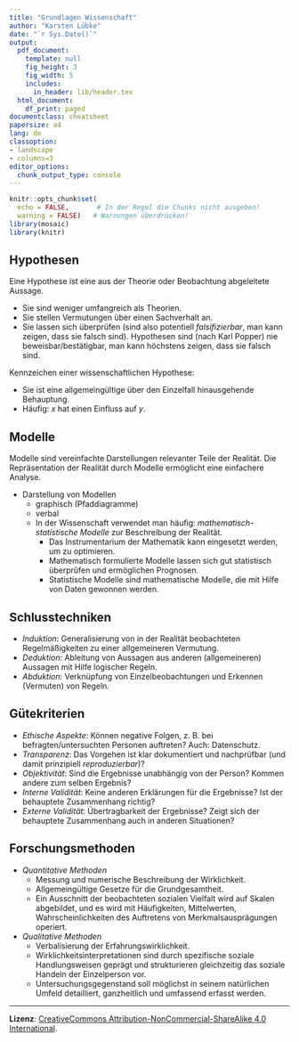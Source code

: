 ```yaml
---
title: "Grundlagen Wissenschaft"
author: "Karsten Lübke"
date: "`r Sys.Date()`"
output:
  pdf_document:
    template: null
    fig_height: 3
    fig_width: 5
    includes:
      in_header: lib/header.tex
  html_document:
    df_print: paged
documentclass: cheatsheet
papersize: a4
lang: de
classoption:
- landscape
- columns=3
editor_options:
  chunk_output_type: console
---
```


```r
knitr::opts_chunk$set(
  echo = FALSE,       # In der Regel die Chunks nicht ausgeben!
  warning = FALSE)   # Warnungen überdrücken!
library(mosaic)
library(knitr)
```

## Hypothesen

Eine Hypothese ist eine aus der Theorie oder Beobachtung abgeleitete Aussage.

- Sie sind weniger umfangreich als Theorien.
- Sie stellen Vermutungen über einen Sachverhalt an.
- Sie lassen sich überprüfen (sind also potentiell *falsifizierbar*, man kann zeigen, dass sie falsch sind). Hypothesen sind (nach Karl Popper) nie beweisbar/bestätigbar, man kann höchstens zeigen, dass sie falsch sind.

Kennzeichen einer wissenschaftlichen Hypothese:

- Sie ist eine allgemeingültige über den Einzelfall hinausgehende Behauptung.
- Häufig: $x$ hat einen Einfluss auf $y$.

## Modelle

Modelle sind vereinfachte Darstellungen relevanter Teile der Realität. Die Repräsentation der Realität durch Modelle ermöglicht eine einfachere Analyse.

- Darstellung von Modellen
  - graphisch (Pfaddiagramme)
  - verbal
  - In der Wissenschaft verwendet man häufig: *mathematisch-statistische Modelle* zur Beschreibung der Realität. 
    - Das Instrumentarium der Mathematik kann eingesetzt werden, um zu optimieren.
    - Mathematisch formulierte Modelle lassen sich gut statistisch überprüfen und ermöglichen Prognosen.
    - Statistische Modelle sind mathematische Modelle, die mit Hilfe von Daten gewonnen werden.

## Schlusstechniken

- *Induktion*:  Generalisierung von in der Realität beobachteten Regelmäßigkeiten zu einer allgemeineren Vermutung. 
- *Deduktion*:  Ableitung von Aussagen aus anderen (allgemeineren) Aussagen mit Hilfe logischer Regeln. 
- *Abduktion*: Verknüpfung von Einzelbeobachtungen und Erkennen (Vermuten) von Regeln. 

## Gütekriterien

- *Ethische Aspekte*: Können negative Folgen, z. B. bei befragten/untersuchten Personen auftreten? Auch: Datenschutz.
- *Transparenz*: Das Vorgehen ist klar dokumentiert und nachprüfbar (und damit prinzipiell *reproduzierbar*)?
- *Objektivität*: Sind die Ergebnisse unabhängig von der Person? Kommen andere zum selben Ergebnis?
- *Interne Validität*: Keine anderen Erklärungen für die Ergebnisse? Ist der behauptete Zusammenhang richtig?
- *Externe Validität*: Übertragbarkeit der Ergebnisse? Zeigt sich der behauptete Zusammenhang auch in anderen Situationen?

## Forschungsmethoden

- *Quantitative Methoden*
    - Messung und numerische Beschreibung der Wirklichkeit.
    - Allgemeingültige Gesetze für die Grundgesamtheit.
    - Ein Ausschnitt der beobachteten sozialen Vielfalt wird auf Skalen abgebildet, und es wird mit Häufigkeiten, Mittelwerten, Wahrscheinlichkeiten des Auftretens von Merkmalsausprägungen operiert.
- *Qualitative Methoden*
    - Verbalisierung der Erfahrungswirklichkeit.
    - Wirklichkeitsinterpretationen sind durch spezifische soziale Handlungsweisen geprägt und strukturieren gleichzeitig das soziale Handeln der Einzelperson vor. 
    - Untersuchungsgegenstand soll möglichst in seinem natürlichen Umfeld detailliert, ganzheitlich und umfassend erfasst werden.


\columnbreak

***

**Lizenz**:  [CreativeCommons Attribution-NonCommercial-ShareAlike 4.0 International](https://creativecommons.org/licenses/by-nc-sa/4.0/). 


